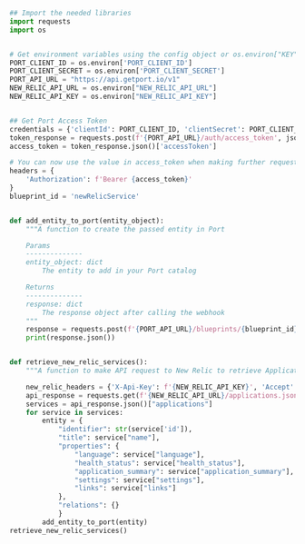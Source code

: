 ```python showLineNumbers
## Import the needed libraries
import requests
import os


# Get environment variables using the config object or os.environ["KEY"]
PORT_CLIENT_ID = os.environ['PORT_CLIENT_ID']
PORT_CLIENT_SECRET = os.environ['PORT_CLIENT_SECRET']
PORT_API_URL = "https://api.getport.io/v1"
NEW_RELIC_API_URL = os.environ["NEW_RELIC_API_URL"]
NEW_RELIC_API_KEY = os.environ["NEW_RELIC_API_KEY"]


## Get Port Access Token
credentials = {'clientId': PORT_CLIENT_ID, 'clientSecret': PORT_CLIENT_SECRET}
token_response = requests.post(f'{PORT_API_URL}/auth/access_token', json=credentials)
access_token = token_response.json()['accessToken']

# You can now use the value in access_token when making further requests
headers = {
	'Authorization': f'Bearer {access_token}'
}
blueprint_id = 'newRelicService'


def add_entity_to_port(entity_object):
    """A function to create the passed entity in Port

    Params
    --------------
    entity_object: dict
        The entity to add in your Port catalog

    Returns
    --------------
    response: dict
        The response object after calling the webhook
    """
    response = requests.post(f'{PORT_API_URL}/blueprints/{blueprint_id}/entities?upsert=true&merge=true', json=entity_object, headers=headers)
    print(response.json())


def retrieve_new_relic_services():
    """A function to make API request to New Relic to retrieve Applications and Services"""

    new_relic_headers = {'X-Api-Key': f'{NEW_RELIC_API_KEY}', 'Accept': 'application/json'}
    api_response = requests.get(f'{NEW_RELIC_API_URL}/applications.json', headers=new_relic_headers)
    services = api_response.json()["applications"]
    for service in services:
        entity = {
            "identifier": str(service['id']),
            "title": service["name"],
            "properties": {
                "language": service["language"],
                "health_status": service["health_status"],
                "application_summary": service["application_summary"],
                "settings": service["settings"],
                "links": service["links"]
            },
            "relations": {}
            }
        add_entity_to_port(entity)
retrieve_new_relic_services()
```
